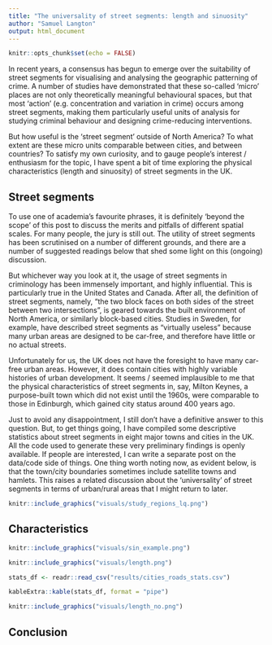 ```yaml
---
title: "The universality of street segments: length and sinuosity"
author: "Samuel Langton"
output: html_document
---
```


```r
knitr::opts_chunk$set(echo = FALSE)
```

In recent years, a consensus has begun to emerge over the suitability of street segments for visualising and analysing the geographic patterning of crime. A number of studies have demonstrated that these so-called 'micro' places are not only theoretically meaningful behavioural spaces, but that most 'action' (e.g. concentration and variation in crime) occurs among street segments, making them particularly useful units of analysis for studying criminal behaviour and designing crime-reducing interventions.

But how useful is the 'street segment' outside of North America? To what extent are these micro units comparable between cities, and between countries? To satisfy my own curiosity, and to gauge people's interest / enthusiasm for the topic, I have spent a bit of time exploring the physical characteristics (length and sinuosity) of street segments in the UK. 

## Street segments

To use one of academia's favourite phrases, it is definitely 'beyond the scope' of this post to discuss the merits and pitfalls of different spatial scales. For many people, the jury is still out. The utility of street segments has been scrutinised on a number of different grounds, and there are a number of suggested readings below that shed some light on this (ongoing) discussion.

But whichever way you look at it, the usage of street segments in criminology has been immensely important, and highly influential. This is particularly true in the United States and Canada. After all, the definition of street segments, namely, “the two block faces on both sides of the street between two intersections”, is geared towards the built environment of North America, or similarly block-based cities. Studies in Sweden, for example, have described street segments as "virtually useless" because many urban areas are designed to be car-free, and therefore have little or no actual streets.

Unfortunately for us, the UK does not have the foresight to have many car-free urban areas. However, it does contain cities with highly variable histories of urban development. It seems / seemed implausible to me that the physical characteristics of street segments in, say, Milton Keynes, a purpose-built town which did not exist until the 1960s, were comparable to those in Edinburgh, which gained city status around 400 years ago.

Just to avoid any disappointment, I still don't have a definitive answer to this question. But, to get things going, I have compiled some descriptive statistics about street segments in eight major towns and cities in the UK. All the code used to generate these very preliminary findings is openly available. If people are interested, I can write a separate post on the data/code side of things. One thing worth noting now, as evident below, is that the town/city boundaries sometimes include satellite towns and hamlets. This raises a related discussion about the 'universality' of street segments in terms of urban/rural areas that I might return to later.

```r
knitr::include_graphics("visuals/study_regions_lq.png")
```

## Characteristics

```r
knitr::include_graphics("visuals/sin_example.png")
```

```r
knitr::include_graphics("visuals/length.png")
```

```r
stats_df <- readr::read_csv("results/cities_roads_stats.csv")

kableExtra::kable(stats_df, format = "pipe")
```

```r
knitr::include_graphics("visuals/length_no.png")
```

## Conclusion

